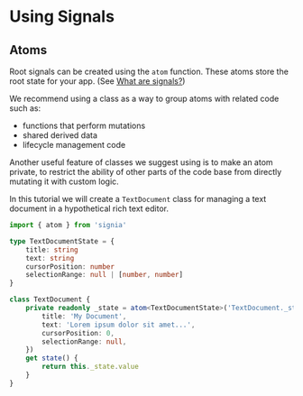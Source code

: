 # Using Signals

## Atoms

Root signals can be created using the `atom` function. These atoms store the root state for your app. (See [What are signals?](what-are-signals))

We recommend using a class as a way to group atoms with related code such as:

- functions that perform mutations
- shared derived data
- lifecycle management code

Another useful feature of classes we suggest using is to make an atom private, to restrict the ability of other parts of the code base from directly mutating it with custom logic.

In this tutorial we will create a `TextDocument` class for managing a text document in a hypothetical rich text editor.

```ts
import { atom } from 'signia'

type TextDocumentState = {
	title: string
	text: string
	cursorPosition: number
	selectionRange: null | [number, number]
}

class TextDocument {
	private readonly _state = atom<TextDocumentState>('TextDocument._state', {
		title: 'My Document',
		text: 'Lorem ipsum dolor sit amet...',
		cursorPosition: 0,
		selectionRange: null,
	})
	get state() {
		return this._state.value
	}
}
```
